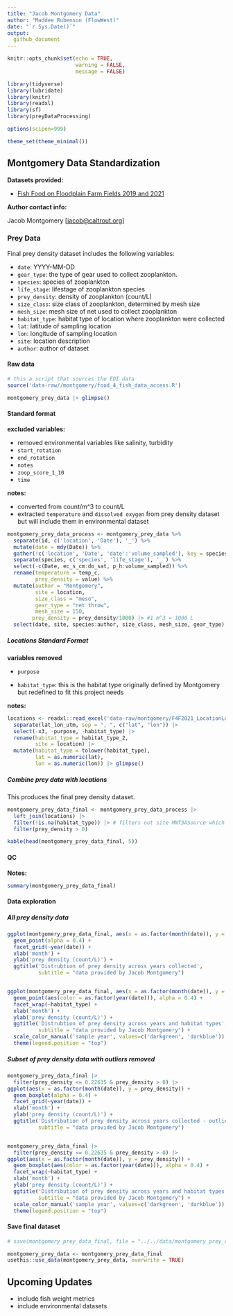 ```yaml
---
title: "Jacob Montgomery Data"
author: "Maddee Rubenson (FlowWest)"
date: "`r Sys.Date()`"
output:
  github_document
---
```


```r
knitr::opts_chunk$set(echo = TRUE,
                      warning = FALSE, 
                      message = FALSE)

library(tidyverse)
library(lubridate)
library(knitr)
library(readxl)
library(sf)
library(preyDataProcessing)

options(scipen=999)

theme_set(theme_minimal())
```

## Montgomery Data Standardization

**Datasets provided:**

-   [Fish Food on Floodplain Farm Fields 2019 and 2021](https://portal.edirepository.org/nis/mapbrowse?packageid=edi.996.2)

**Author contact info:**

Jacob Montgomery [[jacob\@caltrout.org](jacob@caltrout.org)]

### Prey Data

Final prey density dataset includes the following variables:

-   `date`: YYYY-MM-DD
-   `gear_type`: the type of gear used to collect zooplankton.
-   `species`: species of zooplankton
-   `life_stage`: lifestage of zooplankton species
-   `prey_density`: density of zooplankton (count/L)
-   `size_class`: size class of zooplankton, determined by mesh size
-   `mesh_size`: mesh size of net used to collect zooplankton
-   `habitat_type`: habitat type of location where zooplankton were collected
-   `lat`: latitude of sampling location
-   `lon`: longitude of sampling location
-   `site`: location description
-   `author`: author of dataset

#### Raw data

```r
# this a script that sources the EDI data
source('data-raw//montgomery/food_4_fish_data_access.R')

montgomery_prey_data |> glimpse()
```

#### Standard format

**excluded variables:**

-   removed environmental variables like salinity, turbidity
-   `start_rotation`
-   `end_rotation`
-   `notes`
-   `zoop_score_1_10`
-   `time`

**notes:**

-   converted from count/m\^3 to count/L
-   extracted `temperature` and `dissolved oxygen` from prey density dataset but will include them in environmental dataset

```r
montgomery_prey_data_process <- montgomery_prey_data %>%
  separate(id, c('location', 'Date'), '_') %>% 
  mutate(date = mdy(Date)) %>% 
  gather(!c('location', 'Date', 'date':'volume_sampled'), key = species, value = value) %>%
  separate(species, c('species', 'life_stage'), '_') %>%
  select(-c(Date, ec_s_cm:do_sat, p_h:volume_sampled)) %>%
  rename(temperature = temp_c,
         prey_density = value) %>%
  mutate(author = "Montgomery", 
         site = location,
         size_class = "meso",
         gear_type = "net throw",
         mesh_size = 150,
        prey_density = prey_density/1000) |> #1 m^3 = 1000 L 
  select(date, site, species:author, size_class, mesh_size, gear_type) 

```

##### Locations Standard Format

**variables removed**

-   `purpose`

-   `habitat_type`: this is the habitat type originally defined by Montgomery but redefined to fit this project needs

**notes:**

```r

locations <- readxl::read_excel('data-raw/montgomery/F4F2021_LocationLookupTable_20221108.xlsx') |> janitor::clean_names() |> 
  separate(lat_lon_utm, sep = ", ", c("lat", "lon")) |> 
  select(-x3, -purpose, -habitat_type) |> 
  rename(habitat_type = habitat_type_2,
         site = location) |> 
  mutate(habitat_type = tolower(habitat_type),
         lat = as.numeric(lat),
         lon = as.numeric(lon)) |> glimpse()
```

##### Combine prey data with locations

This produces the final prey density dataset.

```r

montgomery_prey_data_final <- montgomery_prey_data_process |> 
  left_join(locations) |> 
  filter(!is.na(habitat_type)) |> # filters out site MNT3ASource which has a prey_density of 0 and no site location or habitat type
  filter(prey_density > 0) 

kable(head(montgomery_prey_data_final, 5))

```

#### QC

**Notes:**

```r
summary(montgomery_prey_data_final)
```

#### Data exploration

##### All prey density data

```r
ggplot(montgomery_prey_data_final, aes(x = as.factor(month(date)), y = prey_density)) + 
  geom_point(alpha = 0.4) + 
  facet_grid(~year(date)) + 
  xlab('month') +
  ylab('prey density (count/L)') + 
  ggtitle('Distrubtion of prey density across years collected', 
          subtitle = "data provided by Jacob Montgomery") 


ggplot(montgomery_prey_data_final, aes(x = as.factor(month(date)), y = prey_density)) + 
  geom_point(aes(color = as.factor(year(date))), alpha = 0.4) + 
  facet_wrap(~habitat_type) + 
  xlab('month') +
  ylab('prey density (count/L)') + 
  ggtitle('Distrubtion of prey density across years and habitat types', 
          subtitle = "data provided by Jacob Montgomery") +  
  scale_color_manual('sample year', values=c('darkgreen', 'darkblue')) + 
  theme(legend.position = "top")

```

##### Subset of prey density data with outliers removed

```r
montgomery_prey_data_final |> 
  filter(prey_density <= 0.22635 & prey_density > 0) |> 
ggplot(aes(x = as.factor(month(date)), y = prey_density)) + 
  geom_boxplot(alpha = 0.4) + 
  facet_grid(~year(date)) + 
  xlab('month') +
  ylab('prey density (count/L)') + 
  ggtitle('Distribution of prey density across years collected - outliers removed', 
          subtitle = "data provided by Jacob Montgomery") 


montgomery_prey_data_final |> 
  filter(prey_density <= 0.22635 & prey_density > 0) |> 
ggplot(aes(x = as.factor(month(date)), y = prey_density)) + 
  geom_boxplot(aes(color = as.factor(year(date))), alpha = 0.4) + 
  facet_wrap(~habitat_type) + 
  xlab('month') +
  ylab('prey density (count/L)') + 
  ggtitle('Distribution of prey density across years and habitat types - outliers removed', 
          subtitle = "data provided by Jacob Montgomery") +  
  scale_color_manual('sample year', values=c('darkgreen', 'darkblue')) +
  theme(legend.position = "top")

```

#### Save final dataset

```r

# save(montgomery_prey_data_final, file = "../../data/montgomery_prey_data.rda")

montgomery_prey_data <- montgomery_prey_data_final
usethis::use_data(montgomery_prey_data, overwrite = TRUE)

```

## Upcoming Updates

* include fish weight metrics
* include environmental datasets
